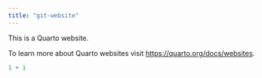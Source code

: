 ```yaml
---
title: "git-website"
---
```


This is a Quarto website.

To learn more about Quarto websites visit <https://quarto.org/docs/websites>.

```r
1 + 1 
```
